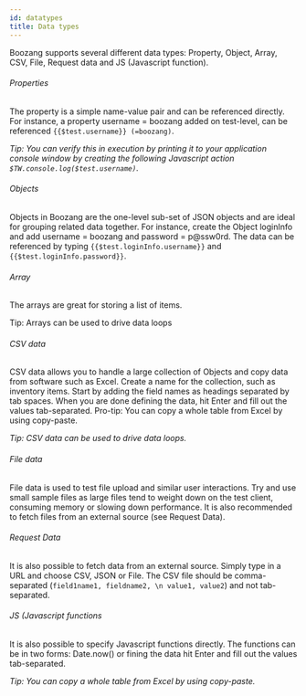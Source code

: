 ```yaml
---
id: datatypes
title: Data types
---
```


<!-- ![data](../images/data.png) -->

Boozang supports several different data types: Property, Object, Array, CSV, File, Request data and JS (Javascript function). 

###### Properties

The property is a simple name-value pair and can be referenced directly. For instance, a property username = boozang added on test-level, can be referenced `{{$test.username}} (=boozang)`. 

*Tip: You can verify this in execution by printing it to your application console window by creating the following Javascript action` $TW.console.log($test.username)`.*

###### Objects

Objects in Boozang are the one-level sub-set of JSON objects and are ideal for grouping related data together. For instance, create the Object loginInfo and add username = boozang and password = p@ssw0rd. The data can be referenced by typing `{{$test.loginInfo.username}}` and `{{$test.loginInfo.password}}`.

###### Array

The arrays are great for storing a list of items. 

Tip: Arrays can be used to drive data loops

###### CSV data

CSV data allows you to handle a large collection of Objects and copy data from software such as Excel. Create a name for the collection, such as inventory items. Start by adding the field names as headings separated by tab spaces. When you are done defining the data, hit Enter and fill out the values tab-separated. Pro-tip: You can copy a whole table from Excel by using copy-paste. 

*Tip: CSV data can be used to drive data loops.* 

###### File data

File data is used to test file upload and similar user interactions. Try and use small sample files as large files tend to weight down on the test client, consuming memory or slowing down performance. It is also recommended to fetch files from an external source (see Request Data). 

###### Request Data

It is also possible to fetch data from an external source. Simply type in a URL and choose CSV, JSON or File. The CSV file should be comma-separated (`field1name1, fieldname2, \n value1, value2`) and not tab-separated. 

###### JS (Javascript functions

It is also possible to specify Javascript functions directly. The functions can be in two forms: Date.now() or fining the data hit Enter and fill out the values tab-separated. 

*Tip: You can copy a whole table from Excel by using copy-paste.* 
